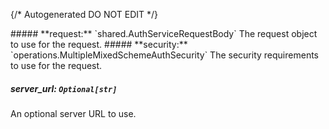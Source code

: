 {/* Autogenerated DO NOT EDIT  */}

<Collapsible>
    ##### **request:** `shared.AuthServiceRequestBody`
    The request object to use for the request.
    <Collapsible.Break/>
    <AuthServiceRequestBody/>
</Collapsible>

<Collapsible>
    ##### **security:** `operations.MultipleMixedSchemeAuthSecurity`
    The security requirements to use for the request.
    <Collapsible.Break/>
    <MultipleMixedSchemeAuthSecurity/>
</Collapsible>

##### **server_url:** `Optional[str]`
An optional server URL to use.

